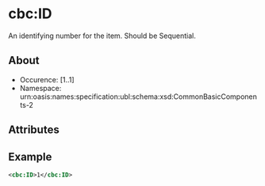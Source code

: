 # cbc:ID
An identifying number for the item. Should be Sequential.
## About
* Occurence: [1..1]
* Namespace: urn:oasis:names:specification:ubl:schema:xsd:CommonBasicComponents-2

## Attributes

## Example 
```xml
<cbc:ID>1</cbc:ID>
```

